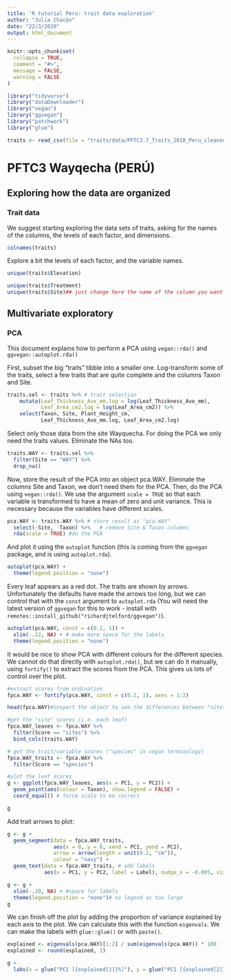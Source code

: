 ```yaml
---
title: 'R tutorial Peru: trait data exploration'
author: "Julia Chacón"
date: "22/3/2020"
output: html_document
---
```


<style>
p.caption {
  font-size: 0.8em;
}
</style>

```r
knitr::opts_chunk$set(
  collapse = TRUE,
  comment = "#>",
  message = FALSE,
  warning = FALSE
)
```

```r
library("tidyverse")
library("dataDownloader")
library("vegan")
library("ggvegan")
library("patchwork")
library("glue")
```

```r
traits <- read_csv(file = "traits/data/PFTC3.7_Traits_2018_Peru_cleaned.csv")
```

# PFTC3 Wayqecha (PERÚ)

## Exploring how the data are organized

### Trait data

We suggest starting exploring the data sets of traits, asking for the names of the columns, the levels of each factor, and dimensions.

```r
colnames(traits)
```

Explore a bit the levels of each factor, and the variable names. 

```r
unique(traits$Elevation)
```

```r
unique(traits$Treatment)
unique(traits$Site)## just change here the name of the column you want to explore
```

## Multivariate exploratory
### PCA

This document explains how to perform a PCA using `vegan::rda()` and `ggvegan::autoplot.rda()`

First, subset the big "traits" tibble into a smaller one. Log-transform some of the traits, select a few traits that are quite complete and the columns Taxon and Site.

```r
traits.sel <- traits %>% # trait selection
    mutate(Leaf_Thickness_Ave_mm.log = log(Leaf_Thickness_Ave_mm), 
           Leaf_Area_cm2.log = log(Leaf_Area_cm2)) %>%
    select(Taxon, Site, Plant_Height_cm,
           Leaf_Thickness_Ave_mm.log, Leaf_Area_cm2.log)
```

Select only those data from the site Wayquecha. For doing the PCA we only need the traits values. Eliminate the NAs too.

```r
traits.WAY <- traits.sel %>%
  filter(Site == "WAY") %>%
  drop_na()
```

Now, store the result of the PCA into an object pca.WAY. Eliminate the columns Site and Taxon, we don't need them for the PCA. 
Then, do the PCA using `vegan::rda()`. 
We use the argument `scale = TRUE` so that each variable is transformed to have a mean of zero and unit variance. 
This is necessary because the variables have different scales.

```r
pca.WAY <- traits.WAY %>% # store result as "pca.WAY"
  select(-Site, -Taxon) %>%   # remove Site & Taxon columns
  rda(scale = TRUE) #do the PCA
```

And plot it using the `autoplot` function (this is coming from the `ggvegan` package, and is using `autoplot.rda`). 

```r
autoplot(pca.WAY) +
  theme(legend.position = "none")
```

Every leaf appears as a red dot. 
The traits are shown by arrows. Unfortunately the defaults have made the arrows too long, but we can control that with the `const` argument to `autoplot.rda` (You will need the latest version of `ggvegan` for this to work - install with `remotes::install_github("richardjtelford/ggvegan")`).

```r
autoplot(pca.WAY, const = c(0.2, 1)) + 
  xlim(-.22, NA) + # make more space for the labels
  theme(legend.position = "none")
```

It would be nice to show PCA with different colours for the different species.
We cannot do that directly with `autoplot.rda()`, but we can do it manually, using `fortify()` to extract the scores from the PCA.
This gives us lots of control over the plot.

```r
#extract scores from ordination
fpca.WAY <- fortify(pca.WAY, const = c(0.2, 1), axes = 1:2)

head(fpca.WAY)#inspect the object to see the differences between "sites" and "species" in vegan terminology

#get the "site" scores (i.e. each leaf)
fpca.WAY_leaves <- fpca.WAY %>% 
  filter(Score == "sites") %>% 
  bind_cols(traits.WAY)

# get the trait/variable scores ("species" in vegan terminology)
fpca.WAY_traits <- fpca.WAY %>% 
  filter(Score == "species") 

#plot the leaf scores         
g <- ggplot(fpca.WAY_leaves, aes(x = PC1, y = PC2)) +
  geom_point(aes(colour = Taxon), show.legend = FALSE) +
  coord_equal() # force scale to be correct

g
```

Add trait arrows to plot:

```r
g <- g +
  geom_segment(data = fpca.WAY_traits,
               aes(x = 0, y = 0, xend = PC1, yend = PC2),
               arrow = arrow(length = unit(0.2, "cm")),
               colour = "navy") +
  geom_text(data = fpca.WAY_traits, # add labels
            aes(x = PC1, y = PC2, label = Label), nudge_x = -0.005, size = 3, hjust = 1)

g <- g + 
  xlim(-.20, NA) + #space for labels
  theme(legend.position = "none")# no legend as too large
g
```

We can finish off the plot by adding the proportion of variance explained by each axis to the plot. 
We can calculate this with the function `eigenvals`. 
We can make the labels with `glue::glue()` or with `paste()`.  

```r
explained <- eigenvals(pca.WAY)[1:2] / sum(eigenvals(pca.WAY)) * 100
explained <- round(explained, 1)

g + 
  labs(x = glue("PC1 [{explained[1]}%]"), y = glue("PC1 [{explained[2]}%]")) 
```

